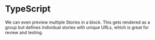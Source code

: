 
<Meta title="advanced/TypeScript" />

# TypeScript

We can even preview multiple Stories in a block. This
gets rendered as a group but defines individual stories
with unique URLs, which is great for review and testing.
